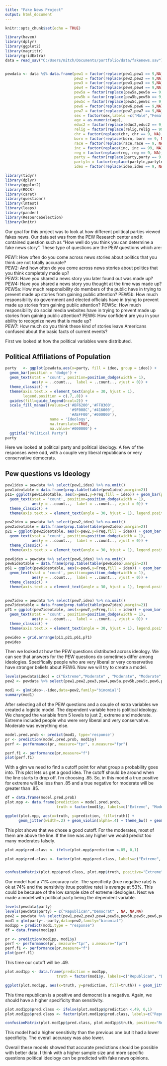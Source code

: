 ```yaml
---
title: "Fake News Project"
output: html_document
---
```


```r
knitr::opts_chunk$set(echo = TRUE)
```

```r
library(haven)
library(dplyr)
library(ggplot2)
library(magrittr)
library(gridExtra)
data = read_sav("C:/Users/mitch/Documents/portfolio/data/fakenews.sav")


pewdata <- data %$% data.frame(pew1 = factor(replace(pew1,pew1 == 9,NA),labels = c("Often","Sometimes","Hardly ever","Never")),
                               pew2 = factor(replace(pew2,pew2 == 9,NA),labels = c("Often","Sometimes","Hardly ever","Never")),
                               pew3 = factor(replace(pew3,pew3 == 9,NA),labels = c("Yes","No")),
                               pew4 = factor(replace(pew4,pew4 == 9,NA),labels = c("Yes","No")),
                               pew5a = factor(replace(pew5a,pew5a == 9,NA),labels = c("A great deal","A fair amount","Not much","None at all")),
                               pew5b = factor(replace(pew5b,pew5b == 9,NA),labels = c("A great deal","A fair amount","Not much","None at all")),
                               pew5c = factor(replace(pew5c,pew5c == 9,NA),labels = c("A great deal","A fair amount","Not much","None at all")),
                               pew6 = factor(replace(pew6,pew6 == 9,NA),labels = c("Very","Somewhat","Not very","Not at all")),
                               pew7 = factor(replace(pew7,pew7 == 9,NA),labels = c("Very","Somewhat","Not very","Not at all")),
                               sex = factor(sex,labels =c("Male","Female")),
                               age = as.numeric(age),
                               educ2 = factor(replace(educ2,educ2 == 9, NA),labels =c("Less than high school","High school incomplete","High school graduate","Some college","Associate degree","Bachelor degree","Some postgraduate","Postgraduate")),
                               relig = factor(replace(relig,relig == 99, NA),labels =c("Protestant","Roman Catholic","Mormon","Orthodox","Jewish","Muslim","Buddhist","Hindu","Atheist","Agnostic","Something else","Nothin in particulat","Christian","Unitarian")),
                               chr = factor(replace(chr, chr == 9, NA),labels =c("Yes","No")),
                               born = factor(replace(born, born == 9, NA),labels =c("Yes,world","No, would not")),
                               race = factor(replace(race,race == 9, NA),labels =c("White","Black or African American","Asian or Pacific Islander","Mixed race","Native American/American Indian","Other")),
                               inc = factor(replace(inc, inc == 99, NA),labels =c("Less than $10,000","$10,000 to under $20,000","$20,000 to under $30,000","$30,000 to under $40,000","$40,000 to under $50,000","$50,000 to under $75,000","$100,000 to under $150,000","$150,000 or over",NA)),
                               reg = factor(replace(reg, reg == 9, NA),labels=c(" Are you ABSOLUTELY CERTAIN that you are registered to vote at your current address","Are you PROBABLY registered, but there is a chance your registration has lapsed","Are you NOT registered to vote at your current address")),
                               party = factor(replace(party,party == 9, NA),labels=c("Republican","Democrat","Independent","No preference","Other party")),
                               partyln = factor(replace(partyln,partyln == 9, NA),labels = c("Republican","Democratic")),
                               ideo = factor(replace(ideo,ideo == 9, NA),labels=c("Very conservative","Conservative","Moderate","Libaral","Very libaral")))

```

```r
library(tidyr)
library(dplyr)
library(ggplot2)
library(ROCR)
library(caret)
library(questionr)
library(lmtest)
library(leaps)
library(pander)
library(ResourceSelection)
library(knitr)
```

Our goal for this project was to look at how different political parties viewed fakes news. Our data set was from the PEW Research center and it contained question such as "How well do you think you can determine a fake news story". These type of questions are the PEW questions which are:   
     
PEW1: How often do you come across news stories about politics that you think are not totally accurate?  
PEW2: And how often do you come across news stories about politics that you think completely made up?  
PEW3: Have you shared a news story you later found out was made up?  
PEW4: Have you shared a news story you thought at the time was made up?  
PEW5a: How much responsibility do members of the public have in trying to prevent made up stories from gaining public attention? 
PEW5b: How much responsibility do government and elected officials have in trying to prevent made up stories from gaining public attention? 
PEW5c: How much responsibility do social media websites have in trying to prevent made up stories from gaining public attention? 
PEW6: How confident are you in your ability to recognize news that is made up?  
PEW7: How much do you think these kind of stories leave Americans confused about the basic facts of current events?  
 

First we looked at how the political variables were distributed.  

## Political Affiliations of Population

```r
party   <- ggplot(pewdata,aes(x=party, fill = ideo, group = ideo)) + 
  geom_bar(position = 'dodge') +
  geom_text(stat = 'count', position=position_dodge(width = 1),
            aes(y = ..count..,  label = ..count.., vjust = 0)) +
  theme_classic() +
  theme(axis.text.x = element_text(angle = 30, hjust = 1),
        legend.position = c(.7,.8)) + 
  guides(fill=guide_legend(ncol=2)) +
  scale_fill_manual(values=c('#BF6200','#FF8300',
                             '#9F008C','#416000',
                             '#AEFF00','#000000'),
                    name = 'Ideology',
                    na.translate=TRUE,
                    na.value='#000000') +
  ggtitle("Political Party")
party
```

Here we looked at political party and political ideology. A few of the responses were odd, with a couple very liberal republicans or very conservative democrats. 

## Pew questions vs Ideology

```r

pew1ideo = pewdata %>% select(pew1,ideo) %>% na.omit()  
pew1ideotable = data.frame(prop.table(table(pew1ideo),margin=2))
p11= ggplot(pew1ideotable, aes(x=pew1,y=Freq,fill = ideo)) + geom_bar(position = "dodge",stat="identity") +
  geom_text(stat = 'count', position=position_dodge(width = 1),
            aes(y = ..count..,  label = ..count.., vjust = 0)) +
  theme_classic() +
  theme(axis.text.x = element_text(angle = 30, hjust = 1), legend.position = c(0.8, 0.7), legend.key.size = unit(.3,"line")) 

pew2ideo = pewdata %>% select(pew2,ideo) %>% na.omit()  
pew2ideotable = data.frame(prop.table(table(pew2ideo),margin=2))
p21 = ggplot(pew2ideotable, aes(x=pew2,y=Freq,fill = ideo)) + geom_bar(position = "dodge",stat="identity") +
  geom_text(stat = 'count', position=position_dodge(width = 1),
            aes(y = ..count..,  label = ..count.., vjust = 0)) +
  theme_classic() +
  theme(axis.text.x = element_text(angle = 30, hjust = 1), legend.position = c(0.8, 0.7), legend.key.size = unit(.3,"line"))

pew6ideo = pewdata %>% select(pew6,ideo) %>% na.omit()  
pew6ideotable = data.frame(prop.table(table(pew6ideo),margin=2))
p61 = ggplot(pew6ideotable, aes(x=pew6,y=Freq,fill = ideo)) + geom_bar(position = "dodge",stat="identity") +
  geom_text(stat = 'count', position=position_dodge(width = 1),
            aes(y = ..count..,  label = ..count.., vjust = 0)) +
  theme_classic() +
  theme(axis.text.x = element_text(angle = 30, hjust = 1), legend.position = c(0.8, 0.7), legend.key.size = unit(.3,"line"))
       

pew7ideo = pewdata %>% select(pew7,ideo) %>% na.omit()  
pew7ideotable = data.frame(prop.table(table(pew7ideo),margin=2))
p71 = ggplot(pew7ideotable, aes(x=pew7,y=Freq,fill = ideo)) + geom_bar(position = "dodge",stat="identity") +
  geom_text(stat = 'count', position=position_dodge(width = 1),
            aes(y = ..count..,  label = ..count.., vjust = 0)) +
  theme_classic() +
  theme(axis.text.x = element_text(angle = 30, hjust = 1), legend.position = c(0.8, 0.7), legend.key.size = unit(.3,"line"))

pewideo = grid.arrange(p11,p21,p61,p71) 
pewideo
```

Then we looked at how the PEW questions distributed across ideology. We can see that answers for the PEW questions do sometimes differ among ideologies. Specifically people who are very liberal or very conservative have stronger beliefs about PEW6. Now we will try to create a model.

```r
levels(pewdata$ideo) = c("Extreme","Moderate" , "Moderate", "Moderate","Extreme")
pew2 <- pewdata %>% select(pew1,pew2,pew3,pew4,pew5a,pew5b,pew5c,pew6,pew7,ideo,sex,age,educ2) %>% na.omit

mod1 <- glm(ideo~.-ideo,data=pew2,family="binomial")
summary(mod1)
```

After selecting all of the PEW questions and a couple of extra variables we created a logistic model. The dependent variable here is political ideology. We changed the variable from 5 levels to just 2, extreme and moderate. Extreme included people who were very liberal and very conservative. Moderate was everything else. 

```r
model.pred.prob <- predict(mod1, type='response')
pr <- prediction(model.pred.prob, mod1$y)
perf <- performance(pr, measure="tpr", x.measure="fpr")

perf.f1 <- performance(pr,measure="f")
plot(perf.f1)
```
With a glm we need to find a cutoff point for what group a probability goes into. This plot lets us get a good idea. The cutoff should be around when the line starts to drop off. I'm choosing .85. So, in this model a true positive for extreme will be less than .85 and a true negative for moderate will be greater than .85.

```r

df = data.frame(model.pred.prob)
plot.mpp <- data.frame(prediction = model.pred.prob, 
                       truth = factor(mod1$y, labels=c("Extreme", "Moderate")))

ggplot(plot.mpp, aes(x=truth, y=prediction, fill=truth)) + 
      geom_jitter(width=.2) + geom_violin(alpha=.4) + theme_bw() + geom_hline(yintercept=.85)
```

This plot shows that we chose a good cutoff. For the moderates, most of them are above the line. If the line was any higher we would predict too many moderates falsely. 


```r
plot.mpp$pred.class <- ifelse(plot.mpp$prediction <.85, 0,1)

plot.mpp$pred.class <- factor(plot.mpp$pred.class, labels=c("Extreme", "Moderate"))


confusionMatrix(plot.mpp$pred.class, plot.mpp$truth, positive="Extreme")
```

Our model had a 71% accuracy rate. The specificity (true negative rate) is ok at 74% and the sensitivity (true positive rate) is average at 53%. This could be because of the low sample size of extreme ideologies. Next we made a model with political party being the dependent variable. 

```r
levels(pewdata$party)
levels(pewdata$party) = c("Republican","Democrat" , NA, NA,NA)
pew2 = pewdata %>% select(pew1,pew2,pew3,pew4,pew5a,pew5b,pew5c,pew6,pew7,party,sex,age,educ2) %>% na.omit
mod1 = glm(party~.-party,data=pew2,family="binomial")
mod1pp = predict(mod1,type = "response")
df = data.frame(mod1pp)

pr <- prediction(mod1pp, mod1$y)
perf <- performance(pr, measure="tpr", x.measure="fpr")
perf.f1 <- performance(pr,measure="f")
plot(perf.f1)
```

This time our cutoff will be .49. 

```r
plot.mod1pp <- data.frame(prediction = mod1pp, 
                       truth = factor(mod1$y, labels=c("Republican", "Democrat")))

ggplot(plot.mod1pp, aes(x=truth, y=prediction, fill=truth)) + geom_jitter(width=.2) + geom_violin(alpha=.4) + theme_bw() + geom_hline(yintercept=.49)
```

This time republican is a positive and democrat is a negative. Again, we should have a higher specificity than sensitivity.  

```r
plot.mod1pp$pred.class <- ifelse(plot.mod1pp$prediction <.49, 0,1)
plot.mod1pp$pred.class <- factor(plot.mod1pp$pred.class, labels=c("Republican", "Democrat"))

confusionMatrix(plot.mod1pp$pred.class, plot.mod1pp$truth, positive="Republican")

```

This model had a higher sensitivity than the previous one but it had a lower specificity. The overall accuracy was also lower.

Overall these models showed that accurate predictions should be possible with better data. I think with a higher sample size and more specific questions political ideology can be predicted with fake news opinions. 


